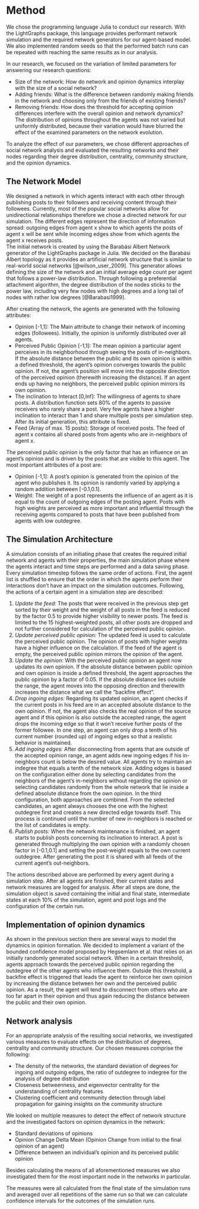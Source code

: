 # Method

We chose the programming language Julia to conduct our research.
With the LightGraphs package, this language provides performant network simulation and the required network generators for our agent-based model.
We also implemented random seeds so that the performed batch runs can be repeated with reaching the same results as in our analysis.


In our research, we focused on the variation of limited parameters for answering our research questions:

-    Size of the network: How do network and opinion dynamics interplay with the size of a social network?
-    Adding friends: What is the difference between randomly making friends in the network and choosing only from the friends of existing friends?
-    Removing friends: How does the threshold for accepting opinion differences interfere with the overall opinion and network dynamics?
The distribution of opinions throughout the agents was not varied but uniformly distributed, because their variation would have blurred the effect of the examined parameters on the network evolution.

To analyze the effect of our parameters, we chose different approaches of social network analysis and evaluated the resulting networks and their nodes regarding their degree distribution, centrality, community structure, and the opinion dynamics.

## The Network Model
We designed a network in which agents interact with each other through publishing posts to their followers and receiving content through their followees.
Currently, most of the popular social networks allow for unidirectional relationships therefore we chose a directed network for our simulation.
The different edges represent the direction of information spread: outgoing edges from agent x show to which agents the posts of agent x will be sent while incoming edges show from which agents the agent x receives posts.  
The initial network is created by using the Barabási Albert Network generator of the LightGraphs package in Julia.
We decided on the Barabási Albert topology as it provides an artificial network structure that is similar to real-world social networks [@wilson_user_2009].
This generator allows defining the size of the network and an initial average edge count per agent that follows a power-law distribution.
Through following a preferential attachment algorithm, the degree distribution of the nodes sticks to the power law, including very few nodes with high degrees and a long tail of nodes with rather low degrees [@Barabasi1999].

After creating the network, the agents are generated with the following attributes:

- Opinion [-1,1]: The Main attribute to change their network of incoming edges (followees).
Initially, the opinion is uniformly distributed over all agents.
- Perceived Public Opinion [-1,1]: The mean opinion a particular agent perceives in its neighborhood through seeing the posts of in-neighbors.
If the absolute distance between the public and its own opinion is within a defined threshold, the agent's opinion converges towards the public opinion.
If not, the agent's position will move into the opposite direction of the perceived opinion (therewith increasing the distance).
If an agent ends up having no neighbors, the perceived public opinion mirrors its own opinion.
- The inclination to Interact [0,Inf]: The willingness of agents to share posts.
A distribution function sets 80% of the agents to passive receivers who rarely share a post.
Very few agents have a higher inclination to interact than 1 and share multiple posts per simulation step.
After its initial generation, this attribute is fixed.
- Feed (Array of max. 15 posts): Storage of received posts. The feed of agent x contains all shared posts from agents who are in-neighbors of agent x.

The perceived public opinion is the only factor that has an influence on an agent's opinion and is driven by the posts that are visible to this agent.
The most important attributes of a post are:

- Opinion [-1,1]: A post's opinion is generated from the opinion of the agent who publishes it.
Its opinion is randomly varied by applying a random addition between [-0.1,0.1].
- Weight: The weight of a post represents the influence of an agent as it is equal to the count of outgoing edges of the posting agent.
Posts with high weights are perceived as more important and influential through the receiving agents compared to posts that have been published from agents with low outdegree.

## The Simulation Architecture
A simulation consists of an initiating phase that creates the required initial network and agents with their properties, the main simulation phase where the agents interact and time steps are performed and a data saving phase.
Every simulation timestep follows the same order of actions.
First, the agent list is shuffled to ensure that the order in which the agents perform their interactions don't have an impact on the simulation outcomes.
Following, the actions of a certain agent in a simulation step are described:

1. *Update the feed:* The posts that were received in the previous step get sorted by their weight and the weight of all posts in the feed is reduced by the factor 0.5 to provide higher visibility to newer posts.
The feed is limited to the 15 highest-weighted posts, all other posts are dropped and not further considered for calculation of the perceived public opinion.
2. *Update perceived public opinion:* The updated feed is used to calculate the perceived public opinion. The opinion of posts with higher weights have a higher influence on the calculation.
If the feed of the agent is empty, the perceived public opinion mirrors the opinion of the agent.
3. *Update the opinion:* With the perceived public opinion an agent now updates its own opinion.
If the absolute distance between public opinion and own opinion is inside a defined threshold, the agent approaches the public opinion by a factor of 0.05.
If the absolute distance lies outside the range, the agent moves into the opposing direction and therewith increases the distance what we call the "backfire effect".
4. *Drop ingoing edges:*  Regarding its updated opinion, an agent checks if the current posts in his feed are in an accepted absolute distance to the own opinion.
If not, the agent also checks the real opinion of the source agent and if this opinion is also outside the accepted range, the agent drops the incoming edge so that it won't receive further posts of the former followee.
In one step, an agent can only drop a tenth of his current number (rounded up) of ingoing edges so that a realistic behavior is maintained.
5. *Add ingoing edges:* After disconnecting from agents that are outside of the accepted opinion range, an agent adds new ingoing edges if his in-neighbors count is below the desired value.
All agents try to maintain an indegree that equals a tenth of the network size.
Adding edges is based on the configuration either done by selecting candidates from the neighbors of the agent's in-neighbors without regarding the opinion or selecting candidates randomly from the whole network that lie inside a defined absolute distance from the own opinion.
In the third configuration, both approaches are combined.
From the selected candidates, an agent always chooses the one with the highest outdegree first and creates a new directed edge towards itself.
This process is continued until the number of new in-neighbors is reached or the list of candidates is empty.
6. *Publish posts:* When the network maintenance is finished, an agent starts to publish posts concerning its inclination to interact.
A post is generated through multiplying the own opinion with a randomly chosen factor in [-0.1,0.1] and setting the post-weight equals to the own current outdegree.
After generating the post it is shared with all feeds of the current agent's out-neighbors.

The actions described above are performed by every agent during a simulation step.
After all agents are finished, their current states and network measures are logged for analysis.
After all steps are done, the simulation object is saved containing the initial and final state, intermediate states at each 10% of the simulation, agent and post logs and the configuration of the certain run.

## Implementation of opinion dynamics
As shown in the previous section there are several ways to model the dynamics in opinion formation.
We decided to implement a variant of the bounded confidence model proposed by Hegsemlann et al. that relies on an initially randomly generated social network.
When in a certain threshold, agents approach towards the perceived public opinion regarding the outdegree of the other agents who influence them. Outside this threshold, a backfire effect is triggered that leads the agent to reinforce her own opinion by increasing the distance between her own and the perceived public opinion. As a result, the agent will tend to disconnect from others who are too far apart in their opinion and thus again reducing the distance between the public and their own opinion.

## Network analysis

For an appropriate analysis of the resulting social networks, we investigated various measures to evaluate effects on the distribution of degrees, centrality and community structure. Our chosen measures comprise the following:

- The density of the networks, the standard deviation of degrees for ingoing and outgoing edges, the ratio of outdegree to indegree for the analysis of degree distribution
- Closeness betweenness, and eigenvector centrality for the understanding of centrality features
- Clustering coefficient and community detection through label propagation for gaining insights on the community structure

We looked on multiple measures to detect the effect of network structure and the investigated factors on opinion dynamics in the network:

- Standard deviations of opinions
- Opinion Change Delta Mean (Opinion Change from initial to the final opinion of an agent)
- Difference between an individual's opinion and its perceived public opinion

Besides calculating the means of all aforementioned measures we also investigated them for the most important node in the networks in particular.

The measures were all calculated from the final state of the simulation runs and averaged over all repetitions of the same run so that we can calculate confidence intervals for the outcomes of the simulation runs.